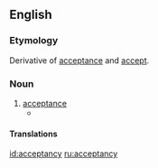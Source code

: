 ==English==

===Etymology===
Derivative of [[acceptance]] and [[accept]].

===Noun===
{{en-noun|-}}

# [[acceptance]]
#* {{quote-book|passage=Here's a proof of gift, But here's no proof, sir, of ''acceptancy''.|author=Elizabeth Barrett Browning|title=Aurora Leigh, book 2|year=1856}}

====Translations====
{{trans-see|acceptance}}

[[id:acceptancy]]
[[ru:acceptancy]]